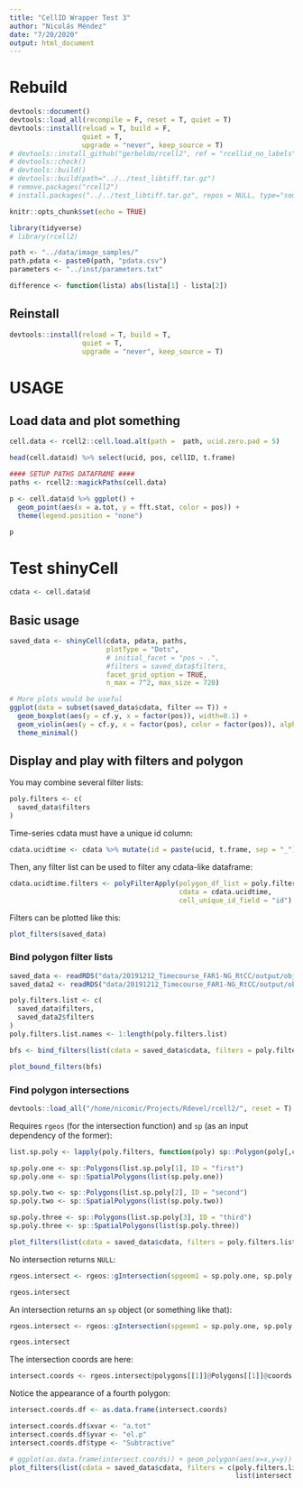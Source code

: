 ```yaml
---
title: "CellID Wrapper Test 3"
author: "Nicolás Méndez"
date: "7/20/2020"
output: html_document
---
```


# Rebuild

```r
devtools::document()
devtools::load_all(recompile = F, reset = T, quiet = T)
devtools::install(reload = T, build = F,
                  quiet = T,
                  upgrade = "never", keep_source = T)
# devtools::install_github("gerbeldo/rcell2", ref = "rcellid_no_labels")
# devtools::check()
# devtools::build()
# devtools::build(path="../../test_libtiff.tar.gz")
# remove.packages("rcell2")
# install.packages("../../test_libtiff.tar.gz", repos = NULL, type="source", clean = TRUE)
```

```r
knitr::opts_chunk$set(echo = TRUE)

library(tidyverse)
# library(rcell2)

path <- "../data/image_samples/"
path.pdata <- paste0(path, "pdata.csv")
parameters <- "../inst/parameters.txt"

difference <- function(lista) abs(lista[1] - lista[2])
```

## Reinstall

```r
devtools::install(reload = T, build = T,
                  quiet = T,
                  upgrade = "never", keep_source = T)
```


# USAGE

## Load data and plot something

```r
cell.data <- rcell2::cell.load.alt(path =  path, ucid.zero.pad = 5)

head(cell.data$d) %>% select(ucid, pos, cellID, t.frame)

#### SETUP PATHS DATAFRAME ####
paths <- rcell2::magickPaths(cell.data)

p <- cell.data$d %>% ggplot() + 
  geom_point(aes(x = a.tot, y = fft.stat, color = pos)) +
  theme(legend.position = "none")

p
```

# Test shinyCell

```r
cdata <- cell.data$d
```

## Basic usage

```r
saved_data <- shinyCell(cdata, pdata, paths,
                        plotType = "Dots",
                        # initial_facet = "pos ~ .",
                        #filters = saved_data$filters,
                        facet_grid_option = TRUE,
                        n_max = 7^2, max_size = 720)

# More plots would be useful
ggplot(data = subset(saved_data$cdata, filter == T)) +
  geom_boxplot(aes(y = cf.y, x = factor(pos)), width=0.1) +
  geom_violin(aes(y = cf.y, x = factor(pos), color = factor(pos)), alpha = 0) +
  theme_minimal()
```

## Display and play with filters and polygon

You may combine several filter lists:

```r
poly.filters <- c(
  saved_data$filters
)
```

Time-series cdata must have a unique id column:

```r
cdata.ucidtime <- cdata %>% mutate(id = paste(ucid, t.frame, sep = "_"))
```

Then, any filter list can be used to filter any cdata-like dataframe:

```r
cdata.ucidtime.filters <- polyFilterApply(polygon_df_list = poly.filters, 
                                          cdata = cdata.ucidtime, 
                                          cell_unique_id_field = "id")
```

Filters can be plotted like this:

```r
plot_filters(saved_data)
```


### Bind polygon filter lists

```r
saved_data <- readRDS("data/20191212_Timecourse_FAR1-NG_RtCC/output/objetos_intermedios/shiny_saved_data_post_k1.RDS")
saved_data2 <- readRDS("data/20191212_Timecourse_FAR1-NG_RtCC/output/objetos_intermedios/shiny_saved_data2_post_k1.RDS")
```

```r
poly.filters.list <- c(
  saved_data$filters,
  saved_data2$filters
)
poly.filters.list.names <- 1:length(poly.filters.list)
```

```r
bfs <- bind_filters(list(cdata = saved_data$cdata, filters = poly.filters.list))

plot_bound_filters(bfs)
```

### Find polygon intersections

```r
devtools::load_all("/home/nicomic/Projects/Rdevel/rcell2/", reset = T)
```

Requires `rgeos` (for the intersection function) and `sp` (as an input dependency of the former):

```r
list.sp.poly <- lapply(poly.filters, function(poly) sp::Polygon(poly[,c("x", "y")], hole = F))

sp.poly.one <- sp::Polygons(list.sp.poly[1], ID = "first")
sp.poly.one <- sp::SpatialPolygons(list(sp.poly.one))

sp.poly.two <- sp::Polygons(list.sp.poly[2], ID = "second")
sp.poly.two <- sp::SpatialPolygons(list(sp.poly.two))

sp.poly.three <- sp::Polygons(list.sp.poly[3], ID = "third")
sp.poly.three <- sp::SpatialPolygons(list(sp.poly.three))
```


```r
plot_filters(list(cdata = saved_data$cdata, filters = poly.filters.list[c(1,2,3)]))
```

No intersection returns `NULL`:

```r
rgeos.intersect <- rgeos::gIntersection(spgeom1 = sp.poly.one, sp.poly.three)

rgeos.intersect
```

An intersection returns an `sp` object (or something like that):

```r
rgeos.intersect <- rgeos::gIntersection(spgeom1 = sp.poly.one, sp.poly.two)

rgeos.intersect
```

The intersection coords are here:

```r
intersect.coords <- rgeos.intersect@polygons[[1]]@Polygons[[1]]@coords
```

Notice the appearance of a fourth polygon:

```r
intersect.coords.df <- as.data.frame(intersect.coords)

intersect.coords.df$xvar <- "a.tot"
intersect.coords.df$yvar <- "el.p"
intersect.coords.df$type <- "Subtractive"

# ggplot(as.data.frame(intersect.coords)) + geom_polygon(aes(x=x,y=y))
plot_filters(list(cdata = saved_data$cdata, filters = c(poly.filters.list[c(1,2,3)],
                                                        list(intersect.coords.df))))
```
